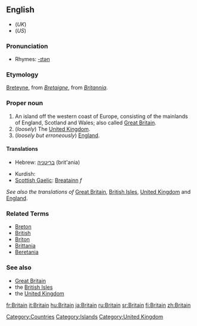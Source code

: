 ==English==
*(''UK'') {{SAMPA|/"brIt(@)n/}}
*(''US'') {{SAMPA|/br\`ItIn/}}

===Pronunciation===
*Rhymes: [[Rhymes:English:-ɪtən|-ɪtən]]

===Etymology===
[[Breteyne]], from {{OF.}} ''[[Bretaigne]]'', from {{L.}} ''[[Britannia]]''.

===Proper noun===
{{en-proper-noun}}
# An island off the western coast of Europe, consisting of the mainlands of England, Scotland and Wales; also called [[Great Britain]].
#(''loosely'') The [[United Kingdom]].
#(''loosely but erroneously'') [[England]].

====Translations====
{{top}}
*Hebrew: [[בריטניה]] (brit'ania) 
{{mid}}
*Kurdish: {{KUchar|[[به‌ریتانیا]]}}
*[[Scottish Gaelic]]: [[Breatainn]] ''f''
{{bottom}}
''See also the translations of'' [[Great Britain]], [[British Isles]], [[United Kingdom]] and [[England]].

===Related Terms===
*[[Breton]]
*[[British]]
*[[Briton]]
*[[Brittania]]
*[[Beretania]]

===See also===
*[[Great Britain]]
*the [[British Isles]]
*the [[United Kingdom]]


[[Category:Countries]]
[[Category:Islands]]
[[Category:United Kingdom]]

[[fr:Britain]]
[[it:Britain]]
[[hu:Britain]]
[[ja:Britain]]
[[ru:Britain]]
[[sr:Britain]]
[[fi:Britain]]
[[zh:Britain]]